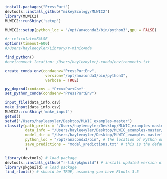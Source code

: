 
```r
install.packages("PressPurt")
devtools::install_github("mikeyEcology/MLWIC2")
library(MLWIC2)
MLWIC2::runShiny('setup')

MLWIC2::setup(python_loc = "/opt/anaconda3/bin/python3",gpu = FALSE)

#r-reticulate=FALSE
options(timeout=600)
#/Users/hayleeoyler/Library/r-miniconda

find_python()
#environment location: /Users/hayleeoyler/.conda/environments.txt

create_conda_env(condaenv="PressPurtEnv", 
                  version="/opt/anaconda3/bin/python3", 
                  verbose = TRUE)

py_depend(condaenv = "PressPurtEnv")
set_python_conda(condaenv="PressPurtEnv")

input_file(data_info.csv)
make_input(data_info.csv)
MLWIC2::runShiny('make_input')
getwd()
setwd("/Users/hayleeoyler/Desktop/MLWIC_examples-master")
classify(path_prefix = "/Users/hayleeoyler/Desktop/MLWIC_examples-master/images", # this is the absolute path to the images. 
         data_info = "/Users/hayleeoyler/Desktop/MLWIC_examples-master/image_labels.csv", # this is the location of the csv containing image information. It has Unix linebreaks and no headers.
         model_dir = "/Users/hayleeoyler/Desktop/MLWIC_examples-master", # assuming this is where you stored the L1 folder in Step 3 of the instructions: github.com/mikeyEcology/MLWIC/blob/master/README
         python_loc = "/opt/anaconda3/bin", # the location of Python on your computer. 
         save_predictions = "model_predictions.txt" # this is the default and you should use it unless you have reason otherwise.
         )
```

```r
library(devtools) # load package
devtools::install_github("r-lib/pkgbuild") # install updated version of pkgbuild from GitHub
library(pkgbuild) # load package
find_rtools() # should be TRUE, assuming you have Rtools 3.5
```

